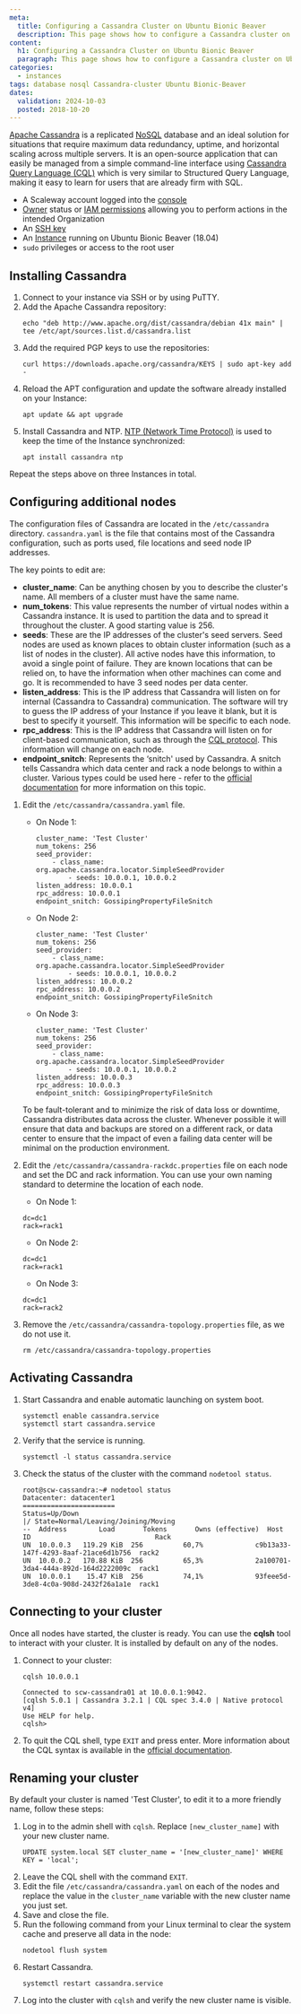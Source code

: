 ```yaml
---
meta:
  title: Configuring a Cassandra Cluster on Ubuntu Bionic Beaver
  description: This page shows how to configure a Cassandra cluster on Ubuntu Bionic Beaver (18.04)
content:
  h1: Configuring a Cassandra Cluster on Ubuntu Bionic Beaver
  paragraph: This page shows how to configure a Cassandra cluster on Ubuntu Bionic Beaver (18.04)
categories:
  - instances
tags: database nosql Cassandra-cluster Ubuntu Bionic-Beaver
dates:
  validation: 2024-10-03
  posted: 2018-10-20
---
```



[Apache Cassandra](http://cassandra.apache.org/) is a replicated [NoSQL](https://en.wikipedia.org/wiki/NoSQL) database and an ideal solution for situations that require maximum data redundancy, uptime, and horizontal scaling across multiple servers. It is an open-source application that can easily be managed from a simple command-line interface using [Cassandra Query Language (CQL)](https://cassandra.apache.org/doc/latest/cql/) which is very similar to Structured Query Language, making it easy to learn for users that are already firm with SQL.

<Macro id="requirements" />

- A Scaleway account logged into the [console](https://console.scaleway.com)
- [Owner](/iam/concepts/#owner) status or [IAM permissions](/iam/concepts/#permission) allowing you to perform actions in the intended Organization
- An [SSH key](/organizations-and-projects/how-to/create-ssh-key/)
- An [Instance](/instances/how-to/create-an-instance/) running on Ubuntu Bionic Beaver (18.04)
- `sudo` privileges or access to the root user

## Installing Cassandra

1. Connect to your instance via SSH or by using PuTTY.
2. Add the Apache Cassandra repository:
    ```
    echo "deb http://www.apache.org/dist/cassandra/debian 41x main" |  tee /etc/apt/sources.list.d/cassandra.list
    ```
3. Add the required PGP keys to use the repositories:
    ```
    curl https://downloads.apache.org/cassandra/KEYS | sudo apt-key add -
    ```
4. Reload the APT configuration and update the software already installed on your Instance:
    ```
    apt update && apt upgrade
    ```
5. Install Cassandra and NTP. [NTP (Network Time Protocol)](https://en.wikipedia.org/wiki/Network_Time_Protocol) is used to keep the time of the Instance synchronized:
    ```
    apt install cassandra ntp
    ```

Repeat the steps above on three Instances in total.

## Configuring additional nodes

The configuration files of Cassandra are located in the `/etc/cassandra` directory. `cassandra.yaml` is the file that contains most of the Cassandra configuration, such as ports used, file locations and seed node IP addresses.

The key points to edit are:

- **cluster_name**: Can be anything chosen by you to describe the cluster's name. All members of a cluster must have the same name.
- **num_tokens**: This value represents the number of virtual nodes within a Cassandra instance. It is used to partition the data and to spread it throughout the cluster. A good starting value is 256.
- **seeds**: These are the IP addresses of the cluster's seed servers. Seed nodes are used as known places to obtain cluster information (such as a list of nodes in the cluster). All active nodes have this information, to avoid a single point of failure. They are known locations that can be relied on, to have the information when other machines can come and go. It is recommended to have 3 seed nodes per data center.
- **listen_address**: This is the IP address that Cassandra will listen on for internal (Cassandra to Cassandra) communication. The software will try to guess the IP address of your Instance if you leave it blank, but it is best to specify it yourself. This information will be specific to each node.
- **rpc_address**: This is the IP address that Cassandra will listen on for client-based communication, such as through the [CQL protocol](https://git-wip-us.apache.org/repos/asf?p=cassandra.git;a=blob_plain;f=doc/native_protocol_v3.spec). This information will change on each node.
- **endpoint_snitch**: Represents the ‘snitch' used by Cassandra. A snitch tells Cassandra which data center and rack a node belongs to within a cluster. Various types could be used here - refer to the [official documentation](https://cassandra.apache.org/doc/latest/) for more information on this topic.

1. Edit the `/etc/cassandra/cassandra.yaml` file.
    - On Node 1:
      ```
      cluster_name: 'Test Cluster'
      num_tokens: 256
      seed_provider:
          - class_name: org.apache.cassandra.locator.SimpleSeedProvider
              - seeds: 10.0.0.1, 10.0.0.2
      listen_address: 10.0.0.1
      rpc_address: 10.0.0.1
      endpoint_snitch: GossipingPropertyFileSnitch
      ```
    - On Node 2:
      ```
      cluster_name: 'Test Cluster'
      num_tokens: 256
      seed_provider:
          - class_name: org.apache.cassandra.locator.SimpleSeedProvider
              - seeds: 10.0.0.1, 10.0.0.2
      listen_address: 10.0.0.2
      rpc_address: 10.0.0.2
      endpoint_snitch: GossipingPropertyFileSnitch
      ```
    - On Node 3:
      ```
      cluster_name: 'Test Cluster'
      num_tokens: 256
      seed_provider:
          - class_name: org.apache.cassandra.locator.SimpleSeedProvider
              - seeds: 10.0.0.1, 10.0.0.2
      listen_address: 10.0.0.3
      rpc_address: 10.0.0.3
      endpoint_snitch: GossipingPropertyFileSnitch
      ```

    To be fault-tolerant and to minimize the risk of data loss or downtime, Cassandra distributes data across the cluster. Whenever possible it will ensure that data and backups are stored on a different rack, or data center to ensure that the impact of even a failing data center will be minimal on the production environment.
2. Edit the `/etc/cassandra/cassandra-rackdc.properties` file on each node and set the DC and rack information. You can use your own naming standard to determine the location of each node.
    - On Node 1:
    ```
    dc=dc1
    rack=rack1
    ```
    - On Node 2:
    ```
    dc=dc1
    rack=rack1
    ```
    - On Node 3:
    ```
    dc=dc1
    rack=rack2
    ```
3. Remove the `/etc/cassandra/cassandra-topology.properties` file, as we do not use it.
    ```
    rm /etc/cassandra/cassandra-topology.properties
    ```

## Activating Cassandra

1. Start Cassandra and enable automatic launching on system boot.
    ```
    systemctl enable cassandra.service
    systemctl start cassandra.service
    ```
2. Verify that the service is running.
    ```
    systemctl -l status cassandra.service
    ```
3. Check the status of the cluster with the command `nodetool status`.
    ```
    root@scw-cassandra:~# nodetool status
    Datacenter: datacenter1
    =======================
    Status=Up/Down
    |/ State=Normal/Leaving/Joining/Moving
    --  Address        Load       Tokens       Owns (effective)  Host ID                               Rack
    UN  10.0.0.3   119.29 KiB  256          60,7%             c9b13a33-147f-4293-8aaf-21ace6d1b756  rack2
    UN  10.0.0.2   170.88 KiB  256          65,3%             2a100701-3da4-444a-892d-164d2222009c  rack1
    UN  10.0.0.1    15.47 KiB  256          74,1%             93feee5d-3de8-4c0a-908d-2432f26a1a1e  rack1
    ```

## Connecting to your cluster

Once all nodes have started, the cluster is ready. You can use the **cqlsh** tool to interact with your cluster. It is installed by default on any of the nodes.

1. Connect to your cluster:
    ```
    cqlsh 10.0.0.1

    Connected to scw-cassandra01 at 10.0.0.1:9042.
    [cqlsh 5.0.1 | Cassandra 3.2.1 | CQL spec 3.4.0 | Native protocol v4]
    Use HELP for help.
    cqlsh>
    ```
2. To quit the CQL shell, type `EXIT` and press enter.
    <Message type="note">
      More information about the CQL syntax is available in the [official documentation](https://cassandra.apache.org/doc/latest/).
    </Message>

## Renaming your cluster

By default your cluster is named 'Test Cluster', to edit it to a more friendly name, follow these steps:

1. Log in to the admin shell with `cqlsh`. Replace `[new_cluster_name]` with your new cluster name.
    ```
    UPDATE system.local SET cluster_name = '[new_cluster_name]' WHERE KEY = 'local';
    ```
2. Leave the CQL shell with the command `EXIT`.
3. Edit the file `/etc/cassandra/cassandra.yaml` on each of the nodes and replace the value in the `cluster_name` variable with the new cluster name you just set.
4. Save and close the file.
5. Run the following command from your Linux terminal to clear the system cache and preserve all data in the node:
    ```
    nodetool flush system
    ```
6. Restart Cassandra.
    ```
    systemctl restart cassandra.service
    ```
7. Log into the cluster with `cqlsh` and verify the new cluster name is visible.
